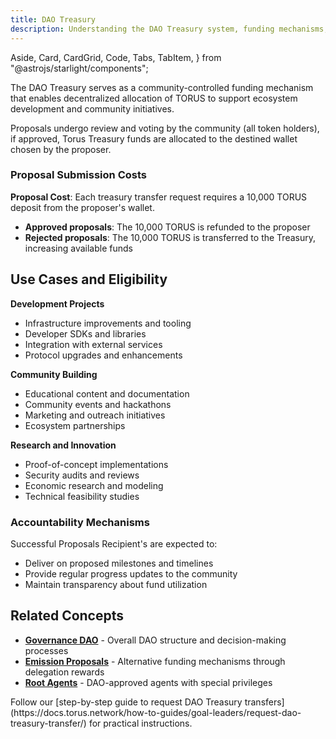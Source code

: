```yaml
---
title: DAO Treasury
description: Understanding the DAO Treasury system, funding mechanisms, and proposal processes in Torus governance.
---
```


  Aside,
  Card,
  CardGrid,
  Code,
  Tabs,
  TabItem,
} from "@astrojs/starlight/components";

The DAO Treasury serves as a community-controlled funding mechanism that enables decentralized allocation of TORUS to support ecosystem development
and community initiatives.

Proposals undergo review and voting by the community (all token holders), if approved, Torus Treasury funds are allocated to the destined wallet chosen by the proposer.

### Proposal Submission Costs

**Proposal Cost**: Each treasury transfer request requires a 10,000 TORUS deposit from the proposer's wallet.
- **Approved proposals**: The 10,000 TORUS is refunded to the proposer
- **Rejected proposals**: The 10,000 TORUS is transferred to the Treasury, increasing available funds



## Use Cases and Eligibility

**Development Projects**
- Infrastructure improvements and tooling
- Developer SDKs and libraries
- Integration with external services
- Protocol upgrades and enhancements

**Community Building**
- Educational content and documentation
- Community events and hackathons
- Marketing and outreach initiatives
- Ecosystem partnerships

**Research and Innovation**
- Proof-of-concept implementations
- Security audits and reviews
- Economic research and modeling
- Technical feasibility studies

### Accountability Mechanisms

Successful Proposals Recipient's are expected to:
- Deliver on proposed milestones and timelines
- Provide regular progress updates to the community
- Maintain transparency about fund utilization

## Related Concepts

- **[Governance DAO](https://docs.torus.network/explanations/goal-leaders/governance-dao/)** - Overall DAO structure and decision-making processes
- **[Emission Proposals](https://docs.torus.network/explanations/goal-leaders/emission-proposals/)** - Alternative funding mechanisms through delegation rewards
- **[Root Agents](https://docs.torus.network/explanations/goal-leaders/root-agents/)** - DAO-approved agents with special privileges

<Aside type="tip" title="Ready to Submit a Proposal?">
  Follow our [step-by-step guide to request DAO Treasury transfers](https://docs.torus.network/how-to-guides/goal-leaders/request-dao-treasury-transfer/) for practical instructions.
</Aside>